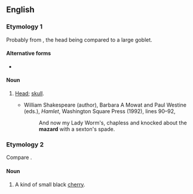 ==English==

===Etymology 1===
Probably from {{m|en|mazer}}, the head being compared to a large goblet.

====Alternative forms====
* {{l|en|mazzard}}

====Noun====
{{en-noun}}

# {{lb|en|archaic|_|slang}} [[head|Head]]; [[skull]].
#* {{rfdate|}} William Shakespeare (author), Barbara A Mowat and Paul Westine (eds.), ''Hamlet'', Washington Square Press (1992), lines 90–92,
#*: And now my Lady Worm's, chapless and knocked about the '''mazard''' with a sexton's spade.

===Etymology 2===
Compare {{cog|fr|merise||wild cherry}}.

====Noun====
{{en-noun}}

# A kind of small black [[cherry]].